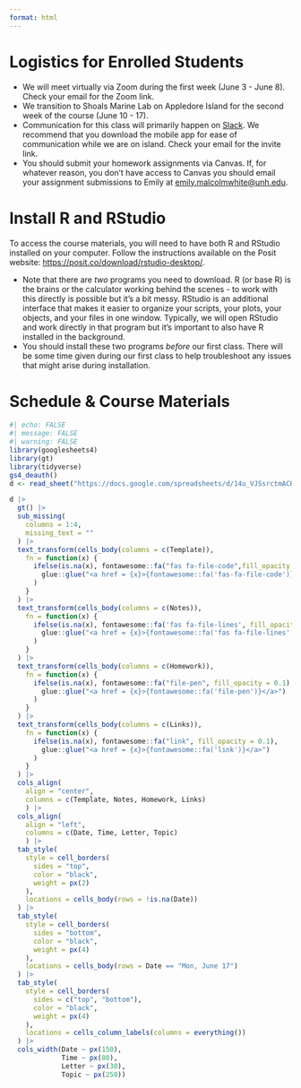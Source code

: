 ```yaml
---
format: html
---
```


# Logistics for Enrolled Students

- We will meet virtually via Zoom during the first week (June 3 - June 8).  Check your email for the Zoom link.
- We transition to Shoals Marine Lab on Appledore Island for the second week of the course (June 10 - 17). 
- Communication for this class will primarily happen on [Slack](https://slack.com/). We recommend that you download the mobile app for ease of communication while we are on island. Check your email for the invite link.
- You should submit your homework assignments via Canvas. If, for whatever reason, you don't have access to Canvas you should email your assignment submissions to Emily at [emily.malcolmwhite@unh.edu](mailto:emily.malcolmwhite@unh.edu). 

# Install R and RStudio

To access the course materials, you will need to have both R and RStudio installed on your computer. Follow the instructions available on the Posit website: [https://posit.co/download/rstudio-desktop/](https://posit.co/download/rstudio-desktop/). 

- Note that there are *two* programs you need to download. R (or base R) is the brains or the calculator working behind the scenes - to work with this directly is possible but it's a bit messy. RStudio is an additional interface that makes it easier to organize your scripts, your plots, your objects, and your files in one window. Typically, we will open RStudio and work directly in that program but it's important to also have R installed in the background.  
- You should install these two programs *before* our first class. There will be some time given during our first class to help troubleshoot any issues that might arise during installation.  

# Schedule & Course Materials  

```r
#| echo: FALSE
#| message: FALSE
#| warning: FALSE
library(googlesheets4)
library(gt)
library(tidyverse)
gs4_deauth()
d <- read_sheet("https://docs.google.com/spreadsheets/d/14u_VJSsrctmACH9mqCtYfqRrHW2v7I1COl6Atf9YPM4/edit?usp=sharing", sheet = "Sheet1")
```


```r
d |>
  gt() |>
  sub_missing(
    columns = 1:4,
    missing_text = ""
  ) |>
  text_transform(cells_body(columns = c(Template)),
    fn = function(x) {
      ifelse(is.na(x), fontawesome::fa("fas fa-file-code",fill_opacity = 0.1),
        glue::glue("<a href = {x}>{fontawesome::fa('fas-fa-file-code')}</a>")
      )
    }
  ) |>
  text_transform(cells_body(columns = c(Notes)),
    fn = function(x) {
      ifelse(is.na(x), fontawesome::fa('fas fa-file-lines', fill_opacity = 0.1),
        glue::glue("<a href = {x}>{fontawesome::fa('fas fa-file-lines',}</a>")
      )
    }
  ) |>
  text_transform(cells_body(columns = c(Homework)),
    fn = function(x) {
      ifelse(is.na(x), fontawesome::fa("file-pen", fill_opacity = 0.1),
        glue::glue("<a href = {x}>{fontawesome::fa('file-pen')}</a>")
      )
    }
  ) |>
  text_transform(cells_body(columns = c(Links)),
    fn = function(x) {
      ifelse(is.na(x), fontawesome::fa("link", fill_opacity = 0.1),
        glue::glue("<a href = {x}>{fontawesome::fa('link')}</a>")
      )
    }
  ) |>
  cols_align(
    align = "center", 
    columns = c(Template, Notes, Homework, Links)
    ) |>
  cols_align(
    align = "left", 
    columns = c(Date, Time, Letter, Topic)
    ) |>
  tab_style(
    style = cell_borders(
      sides = "top",
      color = "black", 
      weight = px(2)
    ),
    locations = cells_body(rows = !is.na(Date)) 
  ) |>
  tab_style(
    style = cell_borders(
      sides = "bottom",
      color = "black",
      weight = px(4) 
    ),
    locations = cells_body(rows = Date == "Mon, June 17") 
  ) |>
  tab_style(
    style = cell_borders(
      sides = c("top", "bottom"),
      color = "black",
      weight = px(4) 
    ),
    locations = cells_column_labels(columns = everything()) 
  ) |>
  cols_width(Date ~ px(150),
             Time ~ px(80), 
             Letter ~ px(30), 
             Topic ~ px(250)) 
```

